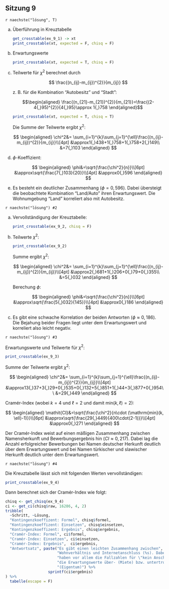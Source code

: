 ## Sitzung 9 {-}

`r naechste("lösung", T)`

a) Überführung in Kreuztabelle

    ```r
    get_crosstable(ex_9_1) -> xt
    print_crosstable(xt, expected = F, chisq = F)
    ```

b) Erwartungswerte

    ```r
    print_crosstable(xt, expected = T, chisq = F)
    ```

c) Teilwerte für $\chi^2$ berechnet durch

    $$
    \frac{(n_{ij}-m_{ij})^{2}}{m_{ij}}
    $$

    z. B. für die Kombination "Autobesitz" und "Stadt":

    $$\begin{aligned}
    \frac{(n_{21}-m_{21})^{2}}{m_{21}}=\frac{(2-4{,}95)^{2}}{4{,}95}\approx 1{,}758
    \end{aligned}$$

    ```r
    print_crosstable(xt, expected = T, chisq = T)
    ```

    Die Summe der Teilwerte ergibt $\chi^2$:

    $$
    \begin{aligned}
    \chi^2&= \sum_{i=1}^{k}\sum_{j=1}^{\ell}\frac{(n_{ij}-m_{ij})^{2}}{m_{ij}}\\[4pt]
          &\approx1{,}438+1{,}758+1{,}758+2{,}149\\
          &=7{,}103
    \end{aligned}
    $$

d) $\phi$-Koeffizient:

    $$
    \begin{aligned}
    \phi&=\sqrt{\frac{\chi^2}{n}}\\[6pt]
        &\approx\sqrt{\frac{7{,}103}{20}}\\[4pt]
        &\approx0{,}596
    \end{aligned}
    $$

e) Es besteht ein deutlicher Zusammenhang ($\phi=0{,}596$). Dabei übersteigt die beobachtete Kombination "Land/Auto" ihren Erwartungswert. Die Wohnumgebung "Land" korreliert also mit Autobesitz.

`r naechste("lösung") #2`

a) Vervollständigung der Kreuztabelle:

    ```r
    print_crosstable(ex_9_2, chisq = F)
    ```

b) Teilwerte $\chi^2$:

    ```r
    print_crosstable(ex_9_2)
    ```

    Summe ergibt $\chi^2$:

    $$
    \begin{aligned}
    \chi^2&= \sum_{i=1}^{k}\sum_{j=1}^{\ell}\frac{(n_{ij}-m_{ij})^{2}}{m_{ij}}\\[4pt]
          &\approx2{,}681+1{,}206+0{,}79+0{,}355\\
          &=5{,}032
    \end{aligned}
    $$

    Berechung $\phi$:

    $$
    \begin{aligned}
    \phi&=\sqrt{\frac{\chi^2}{n}}\\[6pt]
        &\approx\sqrt{\frac{5{,}032}{145}}\\[4pt]
        &\approx0{,}186
    \end{aligned}
    $$

c) Es gibt eine schwache Korrelation der beiden Antworten ($\phi\approx0{,}186$). Die Bejahung beider Fragen liegt unter dem Erwartungswert und korreliert also leicht negativ.

`r naechste("lösung") #3`

Erwartungswerte und Teilwerte für $\chi^2$:

```r
print_crosstable(ex_9_3)
```
Summe der Teilwerte ergibt  $\chi^2$:

$$
\begin{aligned}
\chi^2&= \sum_{i=1}^{k}\sum_{j=1}^{\ell}\frac{(n_{ij}-m_{ij})^{2}}{m_{ij}}\\[4pt]
      &\approx13{,}37+3{,}29+0{,}535+0{,}132+5{,}851+1{,}44+3{,}877+0{,}954\\
      &=29{,}449
\end{aligned}
$$

Cramér-Index (wobei $k=4$ und $\ell=2$ und damit $\mathrm{min}(k,\ell)=2$):

$$
\begin{aligned}
\mathit{CI}&=\sqrt{\frac{\chi^2}{n\cdot (\mathrm{min}(k, \ell)-1)}}\\[6pt]
&\approx\sqrt{\frac{29{,}449}{400\cdot(2-1)}}\\[4pt]
&\approx0{,}271
\end{aligned}
$$

Der Cramér-Index weist auf einen mäßigen Zusammenhang zwischen Namensherkunft und Bewerbungsergebnis hin ($\mathit{CI}\approx0{,}217$). Dabei lag die Anzahl erfolgreicher Bewerbungen bei Namen deutscher Herkunft deutlich über dem Erwartungswert und bei Namen türkischer und slawischer Herkunft deutlich unter dem Erwartungswert.

`r naechste("lösung") #4`

Die Kreuztabelle lässt sich mit folgenden Werten vervollständigen:

```r
print_crosstable(ex_9_4)
```

Dann berechnet sich der Cramér-Index wie folgt:

```r
chisq <- get_chisq(ex_9_4)
ci <- get_ci(chisq$raw, 16286, 4, 2)
tribble(
  ~Schritt, ~Lösung,
  "Kontingenzkoeffizent: Formel", chisq$formel,
  "Kontingenzkoeffizent: Einsetzen", chisq$einsetzen,
  "Kontingenzkoeffizent: Ergebnis", chisq$ergebnis,
  "Cramér-Index: Formel", ci$formel,
  "Cramér-Index: Einsetzen", ci$einsetzen,
  "Cramér-Index: Ergebnis",  ci$ergebnis,
  "Antwortsatz", paste("Es gibt einen leichten Zusammenhang zwischen",
                       "Wohnverhältnis und Internetanschluss (%s). Dabei",
                       "haben vor allem die Fallzahlen für \"kein Anschluss\"",
                       "die Erwartungswerte über- (Miete) bzw. untertroffen",
                       "(Eigentum)") %>%
                   sprintf(ci$ergebnis)
) %>%
  tabelle(escape = F)
```
